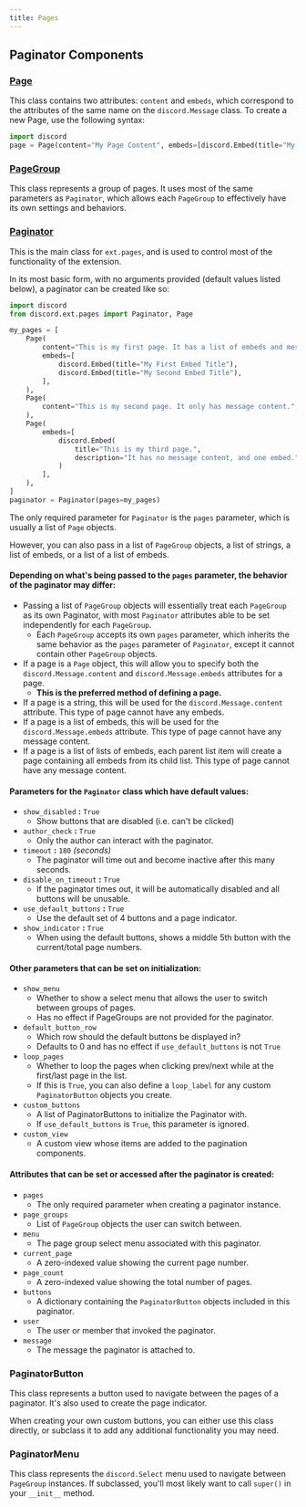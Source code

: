 ```yaml
---
title: Pages
---
```


## Paginator Components

### [Page](https://docs.pycord.dev/en/master/ext/pages/index.html#page)
This class contains two attributes: `content` and `embeds`, which correspond to the attributes of the same name on the `discord.Message` class.
To create a new Page, use the following syntax:
```py
import discord
page = Page(content="My Page Content", embeds=[discord.Embed(title="My First Embed Title")])
```

### [PageGroup](https://docs.pycord.dev/en/master/ext/pages/index.html#pagegroup)
This class represents a group of pages. It uses most of the same parameters as `Paginator`, which allows each `PageGroup` to effectively have its own settings and behaviors.

### [Paginator](https://docs.pycord.dev/en/master/ext/pages/index.html#paginator)
This is the main class for `ext.pages`, and is used to control most of the functionality of the extension.

In its most basic form, with no arguments provided (default values listed below), a paginator can be created like so:

```py title="Paginator Example"
import discord
from discord.ext.pages import Paginator, Page

my_pages = [
    Page(
        content="This is my first page. It has a list of embeds and message content.",
        embeds=[
            discord.Embed(title="My First Embed Title"),
            discord.Embed(title="My Second Embed Title"),
        ],
    ),
    Page(
        content="This is my second page. It only has message content.",
    ),
    Page(
        embeds=[
            discord.Embed(
                title="This is my third page.",
                description="It has no message content, and one embed.",
            )
        ],
    ),
]
paginator = Paginator(pages=my_pages)
```

The only required parameter for `Paginator` is the `pages` parameter, which is usually a list of `Page` objects.

However, you can also pass in a list of `PageGroup` objects, a list of strings, a list of embeds, or a list of a list of embeds.

#### Depending on what's being passed to the `pages` parameter, the behavior of the paginator may differ:

- Passing a list of `PageGroup` objects will essentially treat each `PageGroup` as its own Paginator, with most `Paginator` attributes able to be set independently for each `PageGroup`.
  - Each `PageGroup` accepts its own `pages` parameter, which inherits the same behavior as the `pages` parameter of `Paginator`, except it cannot contain other `PageGroup` objects.
- If a page is a `Page` object, this will allow you to specify both the `discord.Message.content` and `discord.Message.embeds` attributes for a page.
  - **This is the preferred method of defining a page.**
- If a page is a string, this will be used for the `discord.Message.content` attribute. This type of page cannot have any embeds.
- If a page is a list of embeds, this will be used for the `discord.Message.embeds` attribute. This type of page cannot have any message content.
- If a page is a list of lists of embeds, each parent list item will create a page containing all embeds from its child list. This type of page cannot have any message content.

#### Parameters for the `Paginator` class which have default values:
- `show_disabled` **:** `True`
  - Show buttons that are disabled (i.e. can't be clicked)
- `author_check` **:** `True`
  - Only the author can interact with the paginator.
- `timeout` **:** `180` *(seconds)*
  - The paginator will time out and become inactive after this many seconds.
- `disable_on_timeout` **:** `True`
  - If the paginator times out, it will be automatically disabled and all buttons will be unusable.
- `use_default_buttons` **:** `True`
  - Use the default set of 4 buttons and a page indicator.
- `show_indicator` **:** `True`
  - When using the default buttons, shows a middle 5th button with the current/total page numbers.

#### Other parameters that can be set on initialization:
- `show_menu`
  - Whether to show a select menu that allows the user to switch between groups of pages.
  - Has no effect if PageGroups are not provided for the paginator.
- `default_button_row`
  - Which row should the default buttons be displayed in? 
  - Defaults to 0 and has no effect if `use_default_buttons` is not `True`
- `loop_pages`
  - Whether to loop the pages when clicking prev/next while at the first/last page in the list.
  - If this is `True`, you can also define a `loop_label` for any custom `PaginatorButton` objects you create. 
- `custom_buttons`
  - A list of PaginatorButtons to initialize the Paginator with.
  - If `use_default_buttons` is `True`, this parameter is ignored.
- `custom_view`
  - A custom view whose items are added to the pagination components.

#### Attributes that can be set or accessed after the paginator is created:
- `pages`
  - The only required parameter when creating a paginator instance.
- `page_groups`
  - List of `PageGroup` objects the user can switch between.
- `menu`
  - The page group select menu associated with this paginator.
- `current_page`
  - A zero-indexed value showing the current page number.
- `page_count`
  - A zero-indexed value showing the total number of pages.
- `buttons`
  - A dictionary containing the `PaginatorButton` objects included in this paginator.
- `user`
  - The user or member that invoked the paginator.
- `message`
  - The message the paginator is attached to.


### PaginatorButton
This class represents a button used to navigate between the pages of a paginator. It's also used to create the page indicator.

When creating your own custom buttons, you can either use this class directly, or subclass it to add any additional functionality you may need.

### PaginatorMenu
This class represents the `discord.Select` menu used to navigate between `PageGroup` instances. If subclassed, you'll most likely want to call `super()` in your `__init__` method.
